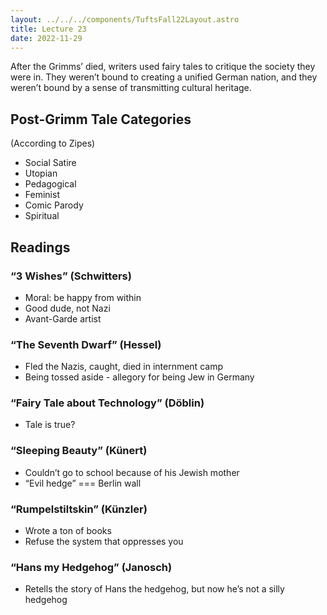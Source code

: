 ```yaml
---
layout: ../../../components/TuftsFall22Layout.astro
title: Lecture 23
date: 2022-11-29
---
```


After the Grimms’ died, writers used fairy tales to critique the society they were in. They weren’t bound to creating a unified German nation, and they weren’t bound by a sense of transmitting cultural heritage. 

## Post-Grimm Tale Categories

(According to Zipes)

- Social Satire
- Utopian
- Pedagogical
- Feminist
- Comic Parody
- Spiritual


## Readings

### “3 Wishes” (Schwitters)

- Moral: be happy from within
- Good dude, not Nazi
- Avant-Garde artist


### “The Seventh Dwarf” (Hessel)

- Fled the Nazis, caught, died in internment camp
- Being tossed aside - allegory for being Jew in Germany


### “Fairy Tale about Technology” (Döblin)

- Tale is true?


### “Sleeping Beauty” (Künert)

- Couldn’t go to school because of his Jewish mother
- “Evil hedge” === Berlin wall


### “Rumpelstiltskin” (Künzler)

- Wrote a ton of books
- Refuse the system that oppresses you


### “Hans my Hedgehog” (Janosch)

- Retells the story of Hans the hedgehog, but now he’s not a silly hedgehog